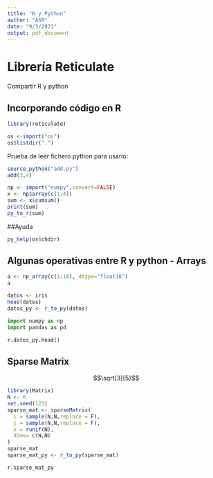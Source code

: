 ```yaml
---
title: "R y Python"
author: "ASR"
date: "9/3/2021"
output: pdf_document
---
```


# Librería Reticulate
Compartir R y python

## Incorporando código en R

```r
library(reticulate)

os <-import("os")
os$listdir(".")
```

Prueba de leer fichero python para usarlo:
```r
source_python("add.py")
add(3,4)
```


```r
np <- import("numpy",convert=FALSE)
x <- np$array(c(1:4))
sum <- x$cumsum()
print(sum)
py_to_r(sum)

```

##Ayuda
```r
py_help(os$chdir)
```

## Algunas operativas entre R y python - Arrays
```r
a <- np_array(c(1:10), dtype="float16")
a
```

```r
datos <- iris
head(datos)
datos_py <- r_to_py(datos)
```

```python
import numpy as np
import pandas as pd

r.datos_py.head()
```

## Sparse Matrix
$$\sqrt[3]{5}$$
```r
library(Matrix)
N <- 6
set.seed(123)
sparse_mat <- sparseMatrix(
  i = sample(N,N,replace = F),
  j = sample(N,N,replace = F),
  x = runif(N),
  dims= c(N,N)
)
sparse_mat
sparse_mat_py <- r_to_py(sparse_mat)
```

```python
r.sparse_mat_py
```



